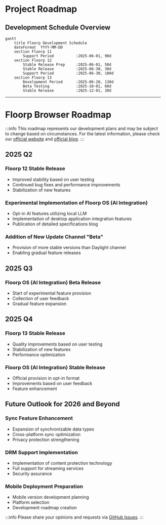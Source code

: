 # Project Roadmap


## Development Schedule Overview

```mermaid
gantt
    title Floorp Development Schedule
    dateFormat  YYYY-MM-DD
    section Floorp 11
        Support Period          :2025-06-01, 90d
    section Floorp 12
        Stable Release Prep     :2025-06-01, 50d
        Stable Release          :2025-06-30, 30d
        Support Period          :2025-06-30, 180d
    section Floorp 13
        Development Period      :2025-06-20, 130d
        Beta Testing            :2025-10-01, 60d
        Stable Release          :2025-12-01, 30d
```

---

# Floorp Browser Roadmap

:::info
This roadmap represents our development plans and may be subject to change based on circumstances.
For the latest information, please check our [official website](https://floorp.app) and [official blog](https://blog.floorp.app).
:::

## 2025 Q2

### Floorp 12 Stable Release
- Improved stability based on user testing
- Continued bug fixes and performance improvements
- Stabilization of new features

### Experimental Implementation of Floorp OS (AI Integration)
- Opt-in AI features utilizing local LLM
- Implementation of desktop application integration features
- Publication of detailed specifications blog

### Addition of New Update Channel "Beta"
- Provision of more stable versions than Daylight channel
- Enabling gradual feature releases

## 2025 Q3

### Floorp OS (AI Integration) Beta Release
- Start of experimental feature provision
- Collection of user feedback
- Gradual feature expansion

## 2025 Q4

### Floorp 13 Stable Release
- Quality improvements based on user testing
- Stabilization of new features
- Performance optimization

### Floorp OS (AI Integration) Stable Release
- Official provision in opt-in format
- Improvements based on user feedback
- Feature enhancement

## Future Outlook for 2026 and Beyond

### Sync Feature Enhancement
- Expansion of synchronizable data types
- Cross-platform sync optimization
- Privacy protection strengthening

### DRM Support Implementation
- Implementation of content protection technology
- Full support for streaming services
- Security assurance

### Mobile Deployment Preparation
- Mobile version development planning
- Platform selection
- Development roadmap creation

:::info
Please share your opinions and requests via [GitHub Issues](https://github.com/Floorp-Projects/Floorp/issues).
:::
